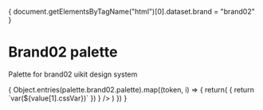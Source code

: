 


<Meta title="Design System/Palette/Brand 02" />

{
document.getElementsByTagName("html")[0].dataset.brand = "brand02"
}

# Brand02 palette

Palette for brand02 uikit design system

<Canvas>
    <ColorPalette>
    {
    Object.entries(palette.brand02.palette).map((token, i) => {
        return(
            <ColorItem
                key={i}
                title={`${token[0]} color`}
                colors={
                    Object.entries(token[1]).map((value) => {
                        return `var(${value[1].cssVar})`
                    })
                }
            />
            )
        })
    }
    </ColorPalette>

</Canvas>
